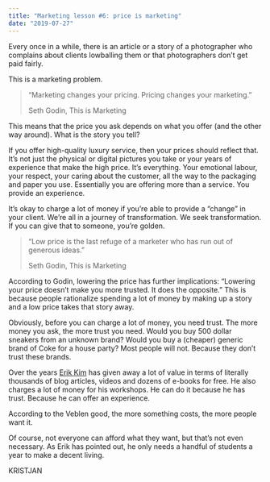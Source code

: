 ```yaml
---
title: "Marketing lesson #6: price is marketing"
date: "2019-07-27"
---
```


Every once in a while, there is an article or a story of a photographer who complains about clients lowballing them or that photographers don’t get paid fairly.

This is a marketing problem.

> “Marketing changes your pricing. Pricing changes your marketing.”
> 
> Seth Godin, This is Marketing

This means that the price you ask depends on what you offer (and the other way around). What is the story you tell?

If you offer high-quality luxury service, then your prices should reflect that. It’s not just the physical or digital pictures you take or your years of experience that make the high price. It’s everything. Your emotional labour, your respect, your caring about the customer, all the way to the packaging and paper you use. Essentially you are offering more than a service. You provide an experience.

It’s okay to charge a lot of money if you’re able to provide a “change” in your client. We’re all in a journey of transformation. We seek transformation. If you can give that to someone, you’re golden.

> “Low price is the last refuge of a marketer who has run out of generous ideas.”
> 
> Seth Godin, This is Marketing

According to Godin, lowering the price has further implications: “Lowering your price doesn’t make you more trusted. It does the opposite.” This is because people rationalize spending a lot of money by making up a story and a low price takes that story away.

Obviously, before you can charge a lot of money, you need trust. The more money you ask, the more trust you need. Would you buy 500 dollar sneakers from an unknown brand? Would you buy a (cheaper) generic brand of Coke for a house party? Most people will not. Because they don’t trust these brands.

Over the years [Erik Kim](https://erickimphotography.com/) has given away a lot of value in terms of literally thousands of blog articles, videos and dozens of e-books for free. He also charges a lot of money for his workshops. He can do it because he has trust. Because he can offer an experience.

According to the Veblen good, the more something costs, the more people want it.

Of course, not everyone can afford what they want, but that’s not even necessary. As Erik has pointed out, he only needs a handful of students a year to make a decent living.

KRISTJAN
